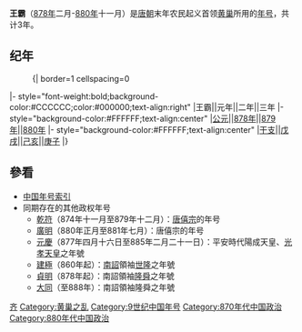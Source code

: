 {{Eranamebox|年号=王霸
|政权=大齐
|起讫时间= [[878年|878年]]二月-[[880年|880年]]十一月
|帝王= [[黄巢|黄巢]]
|历时= 3年
|timeline= <timeline>
ImageSize  = width:200 height:50
PlotArea   = width:180 height:30 left:10 bottom:20
TimeAxis   = orientation:horizontal
DateFormat = yyyy
Period     = from:618 till:907
AlignBars  = early
ScaleMajor = increment:40 start:623
Colors =
  id:canvas value:rgb(1,1,0.85)
BackgroundColors = canvas:canvas
PlotData =
  width:15 color:black
  bar:era from:start till:end
  bar:era from:878 till:880 color:red
</timeline>
|说明= <span style="color: red">王霸</span>在'''唐朝'''时期的位置。 
}}
'''王霸'''（[[878年|878年]]二月-[[880年|880年]]十一月）是[[唐朝|唐朝]]末年农民起义首领[[黄巢|黄巢]]所用的[[年号|年号]]，共计3年。

==纪年==

:{| border=1 cellspacing=0
|- style="font-weight:bold;background-color:#CCCCCC;color:#000000;text-align:right"
|王霸||元年||二年||三年
|- style="background-color:#FFFFFF;text-align:center"
|[[公元纪年|公元]]||[[878年|878年]]||[[879年|879年]]||[[880年|880年]]
|- style="background-color:#FFFFFF;text-align:center"
|[[干支纪年|干支]]||[[戊戌|戊戌]]||[[己亥|己亥]]||[[庚子|庚子]]
|}

==參看==
*[[中国年号索引|中国年号索引]]
*同期存在的其他政权年号
**[[乾符|乾符]]（874年十一月至879年十二月）：[[唐僖宗|唐僖宗]]的年号
**[[廣明_(唐僖宗)|廣明]]（880年正月至881年七月）：唐僖宗的年号
**[[元慶|元慶]]（877年四月十六日至885年二月二十一日）：平安時代陽成天皇、[[光孝天皇|光孝天皇]]之年號
**[[建極|建極]]（860年起）：[[南詔|南詔]]領袖[[世隆|世隆]]之年號
**[[貞明_(隆舜)|貞明]]（878年起）：南詔領袖[[隆舜|隆舜]]之年號
**[[大同_(隆舜)|大同]]（至888年）：南詔領袖隆舜之年號


{{年号|--|[[中国年号索引|黃巢年號]]|[[金统|金统]]}}
{{唐朝年号}}

[[Category:唐朝民变政权年号|齐]]
[[Category:黄巢之乱|Category:黄巢之乱]]
[[Category:9世纪中国年号|Category:9世纪中国年号]]
[[Category:870年代中国政治|Category:870年代中国政治]]
[[Category:880年代中国政治|Category:880年代中国政治]]